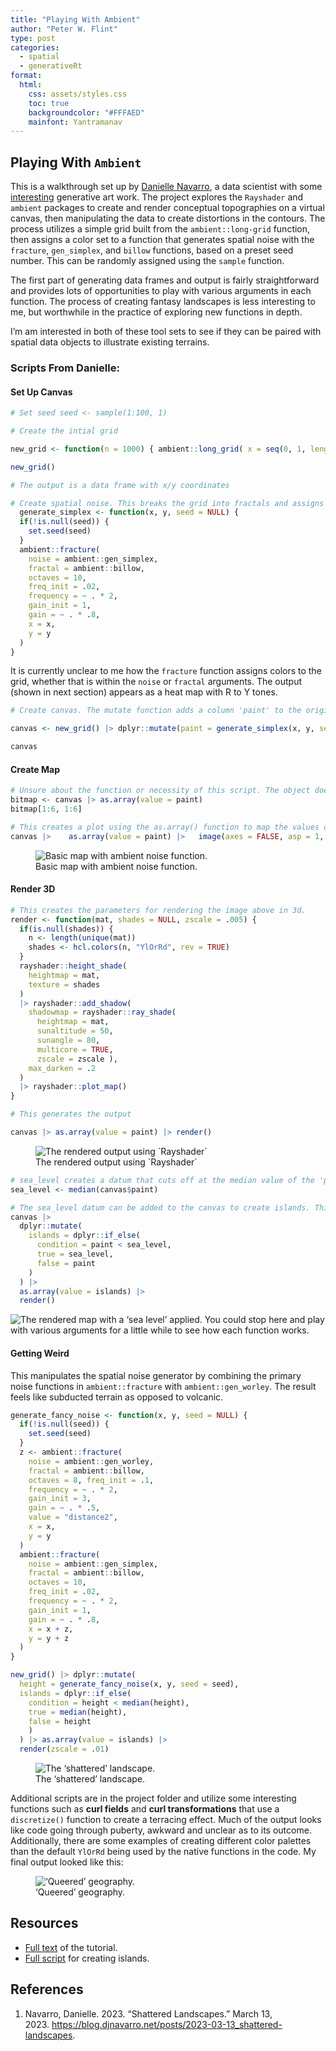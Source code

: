 ```yaml
---
title: "Playing With Ambient"
author: "Peter W. Flint"
type: post
categories: 
  - spatial
  - generativeRt
format:
  html:
    css: assets/styles.css
    toc: true
    backgroundcolor: "#FFFAED"
    mainfont: Yantramanav
---
```


## Playing With `Ambient`

This is a walkthrough set up by [Danielle Navarro](https://djnavarro.net/), a data scientist with some [interesting](https://art.djnavarro.net/) generative art work. The project explores the `Rayshader` and `ambient` packages to create and render conceptual topographies on a virtual canvas, then manipulating the data to create distortions in the contours. The process utilizes a simple grid built from the `ambient::long-grid` function, then assigns a color set to a function that generates spatial noise with the `fracture`, `gen_simplex`, and `billow` functions, based on a preset seed number. This can be randomly assigned using the `sample` function.

The first part of generating data frames and output is fairly straightforward and provides lots of opportunities to play with various arguments in each function. The process of creating fantasy landscapes is less interesting to me, but worthwhile in the practice of exploring new functions in depth.

I'm am interested in both of these tool sets to see if they can be paired with spatial data objects to illustrate existing terrains.

### Scripts From Danielle:

#### Set Up Canvas

``` r
# Set seed seed <- sample(1:100, 1)

# Create the intial grid

new_grid <- function(n = 1000) { ambient::long_grid( x = seq(0, 1, length.out = n), y = seq(0, 1, length.out = n) ) }

new_grid() 

# The output is a data frame with x/y coordinates
```

``` r
# Create spatial noise. This breaks the grid into fractals and assigns a color for each value. It is currently unclear to me how this works. 
  generate_simplex <- function(x, y, seed = NULL) {
  if(!is.null(seed)) {
    set.seed(seed)
  }
  ambient::fracture(
    noise = ambient::gen_simplex,
    fractal = ambient::billow,
    octaves = 10,
    freq_init = .02,
    frequency = ~ . * 2,
    gain_init = 1,
    gain = ~ . * .8,
    x = x,
    y = y
  )
}
```

It is currently unclear to me how the `fracture` function assigns colors to the grid, whether that is within the `noise` or `fractal` arguments. The output (shown in next section) appears as a heat map with R to Y tones.

``` r
# Create canvas. The mutate function adds a column 'paint' to the original new_grid() data frame. 

canvas <- new_grid() |> dplyr::mutate(paint = generate_simplex(x, y, seed = seed))

canvas
```

#### Create Map

``` r
# Unsure about the function or necessity of this script. The object does appear in any future scripts and removing it does not affect the output.
bitmap <- canvas |> as.array(value = paint)
bitmap[1:6, 1:6]

# This creates a plot using the as.array() function to map the values of `paint` on the new_grid dataframe. The image() function generates the output. The result is a 2d color rendering of the spatial noise generated by the generate_sinmplex function. 
canvas |>    as.array(value = paint) |>   image(axes = FALSE, asp = 1, useRaster = TRUE) 
```

![Basic map with ambient noise function.](/assets/shattered_set3_1.png){fig-alt="A two-dimensional \"heat map\" of noise created by applying a random seed number to a generative spatial function." fig-align="center"}

#### Render 3D

``` r
# This creates the parameters for rendering the image above in 3d. 
render <- function(mat, shades = NULL, zscale = .005) { 
  if(is.null(shades)) { 
    n <- length(unique(mat)) 
    shades <- hcl.colors(n, "YlOrRd", rev = TRUE) 
  } 
  rayshader::height_shade( 
    heightmap = mat, 
    texture = shades 
  ) 
  |> rayshader::add_shadow( 
    shadowmap = rayshader::ray_shade( 
      heightmap = mat, 
      sunaltitude = 50, 
      sunangle = 80, 
      multicore = TRUE, 
      zscale = zscale ), 
    max_darken = .2 
  ) 
  |> rayshader::plot_map() 
}

# This generates the output

canvas |> as.array(value = paint) |> render()
```

![The rendered output using \`Rayshader\`](/assets/shattered_set3_2.png){fig-aling="center" fig-alt="A three-dimensional rendered image of the previous heat map."}

``` r
# sea_level creates a datum that cuts off at the median value of the 'paint' column
sea_level <- median(canvas$paint)

# The sea_level datum can be added to the canvas to create islands. This creates an 'islaands' column and sets its value to either sea_level or paint, whichever is higher. 
canvas |> 
  dplyr::mutate(
    islands = dplyr::if_else(
      condition = paint < sea_level,
      true = sea_level, 
      false = paint
    )
  ) |>
  as.array(value = islands) |>
  render()
```

![The rendered map with a 'sea level' applied.](/assets/shattered_set3_3.png){fig-align="center"} You could stop here and play with various arguments for a little while to see how each function works.

#### Getting Weird

This manipulates the spatial noise generator by combining the primary noise functions in `ambient::fracture` with `ambient::gen_worley`. The result feels like subducted terrain as opposed to volcanic.

``` r
generate_fancy_noise <- function(x, y, seed = NULL) { 
  if(!is.null(seed)) { 
    set.seed(seed) 
  } 
  z <- ambient::fracture(
    noise = ambient::gen_worley, 
    fractal = ambient::billow, 
    octaves = 8, freq_init = .1, 
    frequency = ~ . * 2, 
    gain_init = 3, 
    gain = ~ . * .5, 
    value = "distance2", 
    x = x, 
    y = y 
  ) 
  ambient::fracture( 
    noise = ambient::gen_simplex, 
    fractal = ambient::billow, 
    octaves = 10, 
    freq_init = .02, 
    frequency = ~ . * 2, 
    gain_init = 1, 
    gain = ~ . * .8, 
    x = x + z, 
    y = y + z 
  ) 
}

new_grid() |> dplyr::mutate( 
  height = generate_fancy_noise(x, y, seed = seed), 
  islands = dplyr::if_else( 
    condition = height < median(height), 
    true = median(height), 
    false = height 
    ) 
  ) |> as.array(value = islands) |> 
  render(zscale = .01) 
```

![The 'shattered' landscape.](/assets/shattered_set3_4.png){fig-alt="An image of the rendered 3d map distorted into bands of ridges."}

Additional scripts are in the project folder and utilize some interesting functions such as **curl fields** and **curl transformations** that use a `discretize()` function to create a terracing effect. Much of the output looks like code going through puberty, awkward and unclear as to its outcome. Additionally, there are some examples of creating different color palettes than the default `YlOrRd` being used by the native functions in the code. My final output looked like this:

!['Queered' geography.](/assets/shattered_set3_10.png){fig-alt="An image of the final 3d map after several series of distortions."}

## Resources

-   [Full text](https://blog.djnavarro.net/posts/2023-03-13_shattered-landscapes/) of the tutorial.
-   [Full script](https://blog.djnavarro.net/posts/2023-03-13_shattered-landscapes/islands.R) for creating islands.

## References

1.  Navarro, Danielle. 2023. “Shattered Landscapes.” March 13, 2023. <https://blog.djnavarro.net/posts/2023-03-13_shattered-landscapes>.
